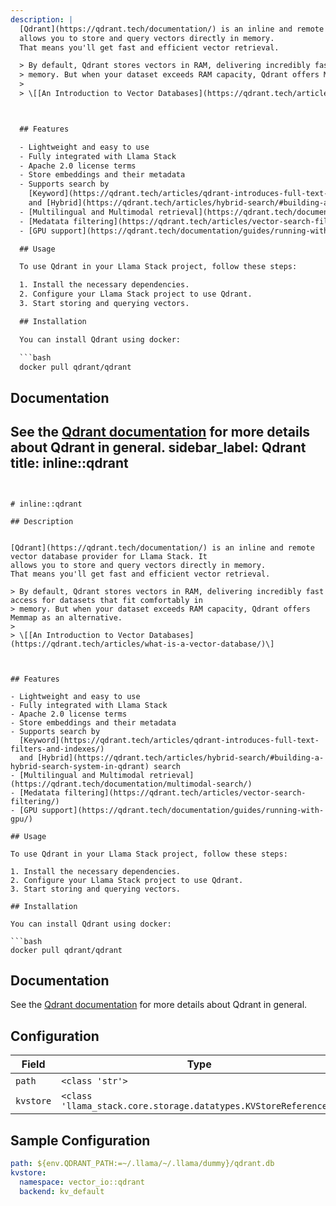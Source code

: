 ```yaml
---
description: |
  [Qdrant](https://qdrant.tech/documentation/) is an inline and remote vector database provider for Llama Stack. It
  allows you to store and query vectors directly in memory.
  That means you'll get fast and efficient vector retrieval.

  > By default, Qdrant stores vectors in RAM, delivering incredibly fast access for datasets that fit comfortably in
  > memory. But when your dataset exceeds RAM capacity, Qdrant offers Memmap as an alternative.
  >
  > \[[An Introduction to Vector Databases](https://qdrant.tech/articles/what-is-a-vector-database/)\]



  ## Features

  - Lightweight and easy to use
  - Fully integrated with Llama Stack
  - Apache 2.0 license terms
  - Store embeddings and their metadata
  - Supports search by
    [Keyword](https://qdrant.tech/articles/qdrant-introduces-full-text-filters-and-indexes/)
    and [Hybrid](https://qdrant.tech/articles/hybrid-search/#building-a-hybrid-search-system-in-qdrant) search
  - [Multilingual and Multimodal retrieval](https://qdrant.tech/documentation/multimodal-search/)
  - [Medatata filtering](https://qdrant.tech/articles/vector-search-filtering/)
  - [GPU support](https://qdrant.tech/documentation/guides/running-with-gpu/)

  ## Usage

  To use Qdrant in your Llama Stack project, follow these steps:

  1. Install the necessary dependencies.
  2. Configure your Llama Stack project to use Qdrant.
  3. Start storing and querying vectors.

  ## Installation

  You can install Qdrant using docker:

  ```bash
  docker pull qdrant/qdrant
  ```
  ## Documentation
  See the [Qdrant documentation](https://qdrant.tech/documentation/) for more details about Qdrant in general.
sidebar_label: Qdrant
title: inline::qdrant
---
```


# inline::qdrant

## Description


[Qdrant](https://qdrant.tech/documentation/) is an inline and remote vector database provider for Llama Stack. It
allows you to store and query vectors directly in memory.
That means you'll get fast and efficient vector retrieval.

> By default, Qdrant stores vectors in RAM, delivering incredibly fast access for datasets that fit comfortably in
> memory. But when your dataset exceeds RAM capacity, Qdrant offers Memmap as an alternative.
>
> \[[An Introduction to Vector Databases](https://qdrant.tech/articles/what-is-a-vector-database/)\]



## Features

- Lightweight and easy to use
- Fully integrated with Llama Stack
- Apache 2.0 license terms
- Store embeddings and their metadata
- Supports search by
  [Keyword](https://qdrant.tech/articles/qdrant-introduces-full-text-filters-and-indexes/)
  and [Hybrid](https://qdrant.tech/articles/hybrid-search/#building-a-hybrid-search-system-in-qdrant) search
- [Multilingual and Multimodal retrieval](https://qdrant.tech/documentation/multimodal-search/)
- [Medatata filtering](https://qdrant.tech/articles/vector-search-filtering/)
- [GPU support](https://qdrant.tech/documentation/guides/running-with-gpu/)

## Usage

To use Qdrant in your Llama Stack project, follow these steps:

1. Install the necessary dependencies.
2. Configure your Llama Stack project to use Qdrant.
3. Start storing and querying vectors.

## Installation

You can install Qdrant using docker:

```bash
docker pull qdrant/qdrant
```
## Documentation
See the [Qdrant documentation](https://qdrant.tech/documentation/) for more details about Qdrant in general.


## Configuration

| Field | Type | Required | Default | Description |
|-------|------|----------|---------|-------------|
| `path` | `<class 'str'>` | No |  |  |
| `kvstore` | `<class 'llama_stack.core.storage.datatypes.KVStoreReference'>` | No |  |  |

## Sample Configuration

```yaml
path: ${env.QDRANT_PATH:=~/.llama/~/.llama/dummy}/qdrant.db
kvstore:
  namespace: vector_io::qdrant
  backend: kv_default
```
